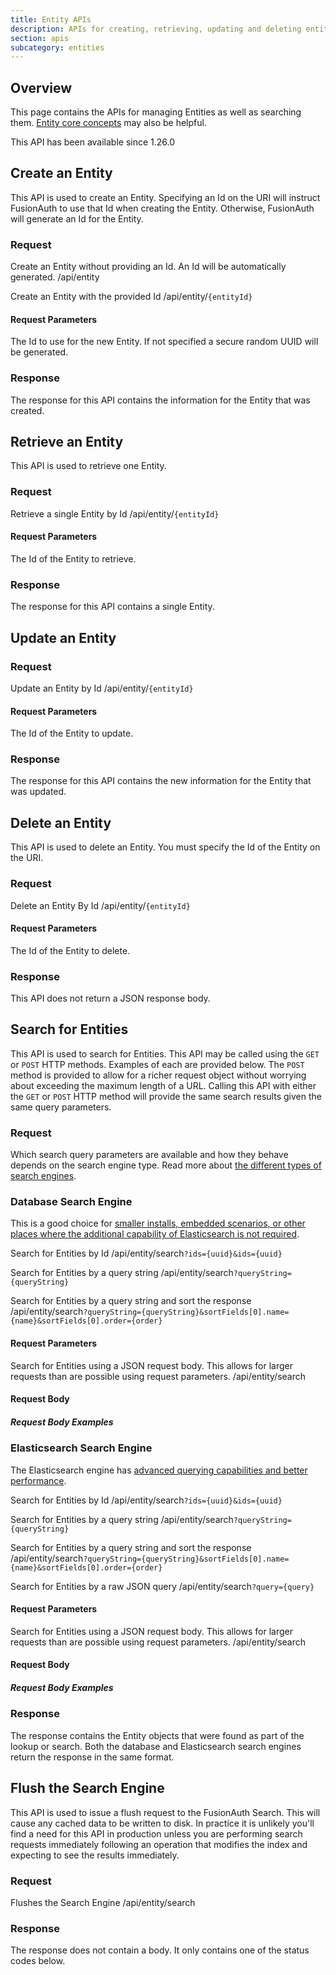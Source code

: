 ```yaml
---
title: Entity APIs
description: APIs for creating, retrieving, updating and deleting entities, as well as searching them
section: apis
subcategory: entities
---
```


<PremiumEditionBlurb />

## Overview

This page contains the APIs for managing Entities as well as searching them. [Entity core concepts](/docs/get-started/core-concepts/entity-management) may also be helpful.

<Aside type="version">
This API has been available since 1.26.0
</Aside>


## Create an Entity

This API is used to create an Entity. Specifying an Id on the URI will instruct FusionAuth to use that Id when creating the Entity. Otherwise, FusionAuth will generate an Id for the Entity.

### Request

<APIAuthentication icon="lock">Create an Entity without providing an Id. An Id will be automatically generated.</APIAuthentication>
<APIURI method="POST">/api/entity</APIURI>

<XFusionauthTenantIdHeaderCreateOperation />

<APIAuthentication icon="lock">Create an Entity with the provided Id</APIAuthentication>
<APIURI method="POST">/api/entity/`{entityId}`</APIURI>

#### Request Parameters

<APIBlock>
  <APIField name="entityId" type="UUID" optional defaults="secure random UUID">
    The Id to use for the new Entity. If not specified a secure random UUID will be generated.
  </APIField>
</APIBlock>

<EntityRequestBody />

<XFusionauthTenantIdHeaderCreateOperation />

### Response

The response for this API contains the information for the Entity that was created.

<StandardPostResponseCodes />

<EntityResponseBody />


## Retrieve an Entity

This API is used to retrieve one Entity. 

### Request

<APIAuthentication icon="lock">Retrieve a single Entity by Id</APIAuthentication>
<APIURI method="GET">/api/entity/`{entityId}`</APIURI>

#### Request Parameters

<APIBlock>
  <APIField name="entityId" type="UUID" required>
    The Id of the Entity to retrieve.
  </APIField>
</APIBlock>

<XFusionauthTenantIdHeaderScopedOperation />

### Response

The response for this API contains a single Entity. 

<StandardGetResponseCodes no_errors />

<EntityResponseBody />

## Update an Entity

<GenericUpdateExplanationFragment capitalized_object_name="Entity" />

### Request

<APIAuthentication icon="lock">Update an Entity by Id</APIAuthentication>
<APIURI method="PUT">/api/entity/`{entityId}`</APIURI>

<PatchSupport api_endpoint="/api/entity/`{entityId\}`" />

#### Request Parameters

<APIBlock>
  <APIField name="entityId" type="UUID" required>
    The Id of the Entity to update.
  </APIField>
</APIBlock>

<XFusionauthTenantIdHeaderScopedOperation />

<EntityRequestBody />

### Response

The response for this API contains the new information for the Entity that was updated.

<StandardPutResponseCodes />

<EntityResponseBody />


## Delete an Entity

This API is used to delete an Entity. You must specify the Id of the Entity on the URI.

### Request

<APIAuthentication icon="lock">Delete an Entity By Id</APIAuthentication>
<APIURI method="DELETE">/api/entity/`{entityId}`</APIURI>

#### Request Parameters

<APIBlock>
  <APIField name="entityId" type="UUID" required>
    The Id of the Entity to delete.
  </APIField>
</APIBlock>

<XFusionauthTenantIdRequired />

### Response

This API does not return a JSON response body.

<StandardDeleteResponseCodes />

## Search for Entities

This API is used to search for Entities. This API may be called using the `GET` or `POST` HTTP methods. Examples of each are provided below. The `POST` method is provided to allow for a richer request object without worrying about exceeding the maximum length of a URL. Calling this API with either the `GET` or `POST` HTTP method will provide the same search results given the same query parameters.

### Request

Which search query parameters are available and how they behave depends on the search engine type. Read more about [the different types of search engines](/docs/lifecycle/manage-users/search/search).

### Database Search Engine

This is a good choice for [smaller installs, embedded scenarios, or other places where the additional capability of Elasticsearch is not required](/docs/lifecycle/manage-users/search/search).

<APIAuthentication icon="lock">Search for Entities by Id</APIAuthentication>
<APIURI method="GET">/api/entity/search`?ids={uuid}&ids={uuid}`</APIURI>

<APIAuthentication icon="lock">Search for Entities by a query string</APIAuthentication>
<APIURI method="GET">/api/entity/search`?queryString={queryString}`</APIURI>

<APIAuthentication icon="lock">Search for Entities by a query string and sort the response</APIAuthentication>
<APIURI method="GET">/api/entity/search`?queryString={queryString}&sortFields[0].name={name}&sortFields[0].order={order}`</APIURI>

#### Request Parameters

<EntitySearchRequestParameters query_string_request database_search_engine_type parameter_prefix="" />

<XFusionauthTenantIdHeaderScopedOperation />

<APIAuthentication icon="lock">Search for Entities using a JSON request body. This allows for larger requests than are possible using request parameters.</APIAuthentication>
<APIURI method="POST">/api/entity/search</APIURI>

<XFusionauthTenantIdHeaderScopedOperation />

#### Request Body

<EntitySearchRequestParameters query_string_request="nottrue" database_search_engine_type parameter_prefix="search." />

##### Request Body Examples

<EntitySearchRequestBodyDatabaseExamples />

### Elasticsearch Search Engine

The Elasticsearch engine has [advanced querying capabilities and better performance](/docs/lifecycle/manage-users/search/search).

<APIAuthentication icon="lock">Search for Entities by Id</APIAuthentication>
<APIURI method="GET">/api/entity/search`?ids={uuid}&ids={uuid}`</APIURI>

<APIAuthentication icon="lock">Search for Entities by a query string</APIAuthentication>
<APIURI method="GET">/api/entity/search`?queryString={queryString}`</APIURI>

<APIAuthentication icon="lock">Search for Entities by a query string and sort the response</APIAuthentication>
<APIURI method="GET">/api/entity/search`?queryString={queryString}&sortFields[0].name={name}&sortFields[0].order={order}`</APIURI>

<APIAuthentication icon="lock">Search for Entities by a raw JSON query</APIAuthentication>
<APIURI method="GET">/api/entity/search`?query={query}`</APIURI>

#### Request Parameters

<EntitySearchRequestParameters query_string_request elasticsearch_search_engine_type parameter_prefix="" />

<XFusionauthTenantIdHeaderScopedOperation />

<APIAuthentication icon="lock">Search for Entities using a JSON request body. This allows for larger requests than are possible using request parameters.</APIAuthentication>
<APIURI method="POST">/api/entity/search</APIURI>

<XFusionauthTenantIdHeaderScopedOperation />

#### Request Body

<EntitySearchRequestParameters query_string_request="nottrue" elasticsearch_search_engine_type parameter_prefix="search." />

##### Request Body Examples

<EntitySearchRequestBodyElasticsearchExamples />

### Response

The response contains the Entity objects that were found as part of the lookup or search. Both the database and Elasticsearch search engines return the response in the same format.

<StandardGetResponseCodes />

<EntitiesResponseBody search_result />


## Flush the Search Engine

This API is used to issue a flush request to the FusionAuth Search. This will cause any cached data to be written to disk. In practice it is unlikely
 you'll find a need for this API in production unless you are performing search requests immediately following an operation that modifies the index and
  expecting to see the results immediately.

### Request

<APIAuthentication icon="lock">Flushes the Search Engine</APIAuthentication>
<APIURI method="PUT">/api/entity/search</APIURI>

### Response

The response does not contain a body. It only contains one of the status codes below.

<StandardPostResponseCodes />
